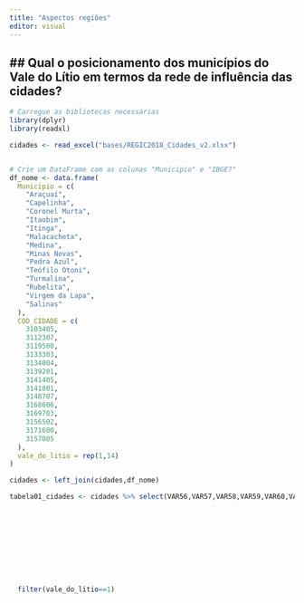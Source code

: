 ```yaml
---
title: "Aspectos regiões"
editor: visual
---
```


## Qual o posicionamento dos municípios do Vale do Lítio em termos da rede de influência das cidades?
---

```r
# Carregue as bibliotecas necessárias
library(dplyr)
library(readxl)

cidades <- read_excel("bases/REGIC2018_Cidades_v2.xlsx")


# Crie um DataFrame com as colunas "Municipio" e "IBGE7"
df_nome <- data.frame(
  Municipio = c(
    "Araçuaí",
    "Capelinha",
    "Coronel Murta",
    "Itaobim",
    "Itinga",
    "Malacacheta",
    "Medina",
    "Minas Novas",
    "Pedra Azul",
    "Teófilo Otoni",
    "Turmalina",
    "Rubelita",
    "Virgem da Lapa",
    "Salinas"
  ),
  COD_CIDADE = c(
    3103405,
    3112307,
    3119500,
    3133303,
    3134004,
    3139201,
    3141405,
    3141801,
    3148707,
    3168606,
    3169703,
    3156502,
    3171600,
    3157005
  ),
  vale_do_litio = rep(1,14)
)

cidades <- left_join(cidades,df_nome)

tabela01_cidades <- cidades %>% select(VAR56,VAR57,VAR58,VAR59,VAR60,VAR61,VAR62,VAR63,VAR64,VAR65,VAR66,COD_CIDADE, NOME_CIDADE, UF, vale_do_litio) %>% filter(UF=="MG") %>% mutate(ranking_geral = rank(-VAR56, ties.method = "min"), 
                                                                                                                                                                                     ranking_comprasves = rank(-VAR57, ties.method = "min"),
                                                                                                                                                                                     ranking_comprasmov = rank(-VAR58, ties.method = "min"),
                                                                                                                                                                                     ranking_baixcom = rank(-VAR59, ties.method = "min"),
                                                                                                                                                                                     ranking_altacomp = rank(-VAR60, ties.method = "min"),
                                                                                                                                                                                     ranking_enssup = rank(-VAR61, ties.method = "min"),
                                                                                                                                                                                     ranking_ativcult = rank(-VAR62, ties.method = "min"),
                                                                                                                                                                                     ranking_esport = rank(-VAR63, ties.method = "min"),
                                                                                                                                                                                     ranking_aerop = rank(-VAR64, ties.method = "min"),
                                                                                                                                                                                     ranking_jornais = rank(-VAR65, ties.method = "min"),
                                                                                                                                                                                     ranking_transp = rank(-VAR66, ties.method = "min")) %>% 
  filter(vale_do_litio==1)
```
